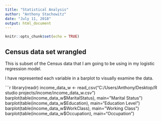 ```yaml
---
title: "Statistical Analysis"
author: "Anthony Stachowitz"
date: "July 11, 2018"
output: html_document
---
```


```r
knitr::opts_chunk$set(echo = TRUE)
```

## Census data set wrangled

This is subset of the Census data that I am going to be using in my logistic regression model.

I have represented each variable in a barplot to visually examine the data.


```r
library(readr)
income_data_w <- read_csv("C:/Users/Anthony/Desktop/R studio projects/income/income_data_w.csv")
barplot(table(income_data_w$MaritalStatus), main="Marital Status")
barplot(table(income_data_w$Education), main="Education Level")
barplot(table(income_data_w$WorkClass), main="Working Class")
barplot(table(income_data_w$Occupation), main="Occupation")
